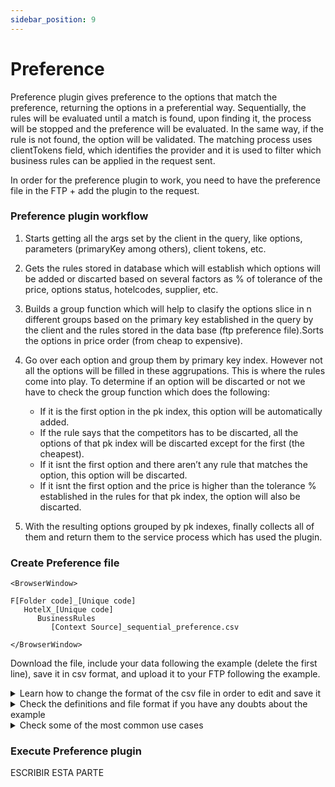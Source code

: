 ```yaml
---
sidebar_position: 9
---
```


# Preference

Preference plugin gives preference to the options that match the preference, returning the options in a preferential way. Sequentially, the rules will be evaluated until a match is found, upon finding it, the process will be stopped and the preference will be evaluated. In the same way, if the rule is not found, the option will be validated. The matching process uses clientTokens field, which identifies the provider and it is used to filter which business rules can be applied in the request sent.

In order for the preference plugin to work, you need to have the preference file in the FTP + add the plugin to the request.

### Preference plugin workflow

1. Starts getting all the args set by the client in the query, like options, parameters (primaryKey among others), client tokens, etc.

2. Gets the rules stored in database which will establish which options will be added or discarted based on several factors as % of tolerance of the price, options status, hotelcodes, supplier, etc.

3. Builds a group function which will help to clasify the options slice in n different groups based on the primary key established in the query by the client and the rules stored in the data base (ftp preference file).Sorts the options in price order (from cheap to expensive).

4. Go over each option and group them by primary key index. However not all the options will be filled in these aggrupations. This is where the rules come into play.
To determine if an option will be discarted or not we have to check the group function which does the following: 
   * If it is the first option in the pk index, this option will be automatically added.
   * If the rule says that the competitors has to be discarted, all the options of that pk index will be discarted except for the first (the cheapest).
   * If it isnt the first option and there aren’t any rule that matches the option, this option will be discarted.
   * If it isnt the first option and the price is higher than the tolerance % established in the rules for that pk index, the option will also be discarted.

5. With the resulting options grouped by pk indexes, finally collects all of them and return them to the service process which has used the plugin.

### Create Preference file

```mdx-code-block
<BrowserWindow>

F[Folder code]_[Unique code]
   HotelX_[Unique code]
      BusinessRules
         [Context Source]_sequential_preference.csv

</BrowserWindow>
```

Download the file, include your data following the example (delete the first line), save it in csv format, and upload it to your FTP following the example.

<details>
    <summary>Learn how to change the format of the csv file in order to edit and save it</summary>
    <div>
        <div>[Añadir vídeo]</div>
    </div>
</details>

<details>
    <summary>Check the definitions and file format if you have any doubts about the example</summary>

```txt
File Name: [Context Source]_sequential_preference.csv
Directory: F[folder code][unique code]/HotelX[unique code]/BusinessRules
Delimiter: Comma (“,”)
Header Row:
   * RuleId (mandatory): Rule identifier
 * ClientTokens (mandatory): Identifier provided by the client that is used to filter which business rules can be applied for the sent request
    * Separator for multiples codes in the same row: Semicolon (“;”)
 * SupplierCodes (mandatory): Supplier code
    * Separator for multiples codes in the same row: Semicolon (“;”)
 * NotSupplierCodes (mandatory): Supplier code
    * Separator for multiples codes in the same row: Semicolon (“;”)
 * BookingDateFrom: Booking date (yyyy-mm-dd)
 * BookingDateTo: Booking date to (yyyy-mm-dd)
 * StartDateFrom: Start date from (yyyy-mm-dd)
 * StartDateTo: Start date to (yyyy-mm-dd)
 * HotelCodes: Hotel code
    * Separator for multiples codes in the same row: Semicolon (“;”)
 * NothotelCodes: Hotel code
    * Separator for multiples codes in the same row: Semicolon (“;”)
 * ChainsCodes: Chain code
    * Separator for multiples codes in the same row: Semicolon (“;”)
 * NotChainCodes: Chain code
    * Separator for multiples codes in the same row: Semicolon (“;”)
 * DestinationCodes: Destination code
    * Separator for multiples codes in the same row: Semicolon (“;”)
 * NotDestinationCodes: Destination code
    * Separator for multiples codes in the same row: Semicolon (“;”)
 * Status: Option status (OK, RQ)
    * Separator for multiples codes in the same row: Semicolon (“;”)
 * NotStatus: Option status (OK, RQ)
    * Separator for multiples codes in the same row: Semicolon (“;”)
 * Percentage (mandatory): Commission value, decimal separator must be point (“.”)
 * Filtercompetitors (mandatory): Filter competitors
```

</details>

<details>
    <summary>Check some of the most common use cases</summary>

```txt
Percentage = 1, Supplier A: 126 €, Supplier B: 125 €
   126 - 126 * 0.01 = 124,74 <= 125 €, then the selected one is supplier A
Percentage = 1, Supplier A: 128 €, Supplier B: 125 €
   128 - 128 * 0.01 = 126.72> 125 €, then the selected one is supplier B
Simple value field [Añadir csv]
Simple value field [Añadir csv]
```

</details>

### Execute Preference plugin

ESCRIBIR ESTA PARTE
